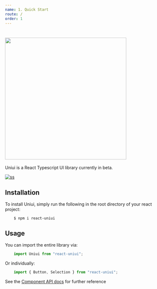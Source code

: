 ```yaml
---
name: 1. Quick Start
route: /
order: 1
---
```



# <img src="../img/uniui.svg" width="400" />

Uniui is a React Typescript UI library currently in beta.

[![ss](https://img.shields.io/github/stars/ericm/uniui?style=social)](https://github.com/ericm/uniui)

## Installation

To install Uniui, simply run the following in the root directory of your react project:

```
    $ npm i react-uniui
```

## Usage

You can import the entire library via:

```ts
    import Uniui from "react-uniui";
```


Or individually:

```ts
    import { Button, Selection } from "react-uniui";
```

See the [Component API docs](components/button) for further reference
